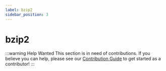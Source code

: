 ```yaml
---
label: bzip2
sidebar_position: 3
---
```


# bzip2

:::warning Help Wanted
This section is in need of contributions. If you believe you can help, please see our [Contribution Guide](../contribution-guide.mdx) to get started as a contributor!
:::